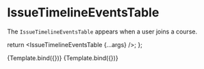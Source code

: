 
<Meta
  title="components/Course/IssueTimelineEventsTable"
  component={IssueTimelineEventsTable}
/>

# IssueTimelineEventsTable

The `IssueTimelineEventsTable` appears when a user joins a course.

  return <IssueTimelineEventsTable {...args} />;
};

<Canvas>
  <Story
    name="Empty"
    args={{
      label: "Empty",
      events: [],
      course: { name: "test123", course_organization: "test123" },
    }}
  >
    {Template.bind({})}
  </Story>
  <Story
    name="One Row"
    args={{
      label: "One Row",
      events: [
      {
        org: "ucsb-cs156-f22",
        team: "f22-5pm-1",
        repo: "f22-5pm-courses",
     }
    ],
    course: { name: "test123", course_organization: "test123" },
    }}
  >
    {Template.bind({})}
  </Story>
</Canvas>
